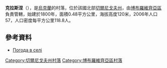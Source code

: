{{coord|50|31|24|N|31|24|38|E|scale:100000|display=title}}

'''克拉斯涅'''（{{lang-uk|Красне}}），是[[烏克蘭|烏克蘭]]的村落，位於該國北部[[切爾尼戈夫州|切爾尼戈夫州]]，由[[博布羅維齊亞區|博布羅維齊亞區]]負責管轄，始建於1800年，面積0.48平方公里，海拔高度120米，2006年人口57，人口密度每平方公里118.8人。

==參考資料==
*[http://weather.in.ua/ua/chernigovskaja/11976 Погода в селі ] {{Wayback|url=http://weather.in.ua/ua/chernigovskaja/11976 |date=20111220112347 }}

[[Category:切爾尼戈夫州村落|Category:切爾尼戈夫州村落]]
[[Category:博布羅維齊亞區村落|Category:博布羅維齊亞區村落]]


{{Chernihiv-geo-stub}}